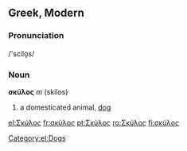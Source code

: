 ==Greek, Modern==
===Pronunciation===
/'scilo̞s/

===Noun===
'''σκύλος''' ''m'' (skilos)
# a domesticated animal, [[dog]]

[[Category:el:Dogs]]
[[el:Σκύλος]]
[[fr:σκύλος]]
[[pt:Σκύλος]]
[[ro:Σκύλος]]
[[fi:σκύλος]]